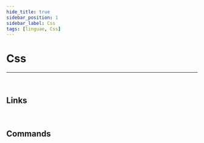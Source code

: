 ```yaml
---
hide_title: true
sidebar_position: 1
sidebar_label: Css
tags: [linguae, Css]
---
```


<CardHeading>

  # Css
</CardHeading>

---
<br/>


<CardChapter>

  ## Links

  <Card
    title='Cascading Style Sheets'
    description='World Wide Web Consortium (W3C)'
    to='https://www.w3.org/Style/CSS/Overview.en.html'/>
</CardChapter>
<br/>


<CardChapter>

  ## Commands

  <TableCssCommands />
</CardChapter>
<br/>
